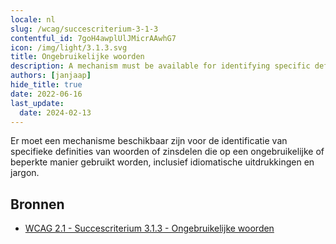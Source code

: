 ```yaml
---
locale: nl
slug: /wcag/succescriterium-3-1-3
contentful_id: 7goH4awplUlJMicrAAwhG7
icon: /img/light/3.1.3.svg
title: Ongebruikelijke woorden
description: A mechanism must be available for identifying specific definitions of words or phrases used in an unusual or restricted way, including idioms and jargon.
authors: [janjaap]
hide_title: true
date: 2022-06-16
last_update:
  date: 2024-02-13
---
```


<Hero
  title="Ongebruikelijke woorden"
  imageSrc="/img/light/3.1.3.svg"
  alt="WCAG 3.1.3 icon"
  prefix="Succescriterium 3.1.3"
  suffix="Niveau AAA"
/>

Er moet een mechanisme beschikbaar zijn voor de identificatie van specifieke definities van woorden of zinsdelen die op een ongebruikelijke of beperkte manier gebruikt worden, inclusief idiomatische uitdrukkingen en jargon.

## Bronnen

- [WCAG 2.1 - Succescriterium 3.1.3 - Ongebruikelijke woorden](https://www.w3.org/Translations/WCAG21-nl/#ongebruikelijke-woorden)
